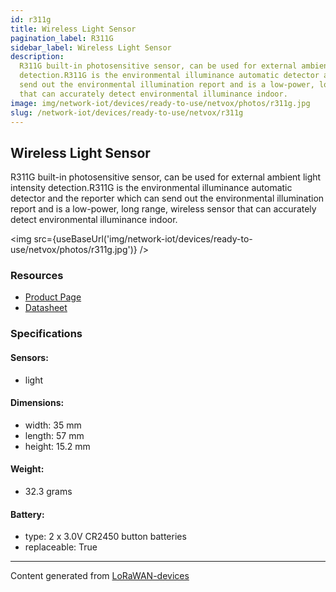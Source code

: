 ```yaml
---
id: r311g
title: Wireless Light Sensor
pagination_label: R311G
sidebar_label: Wireless Light Sensor
description:
  R311G built-in photosensitive sensor, can be used for external ambient light intensity
  detection.R311G is the environmental illuminance automatic detector and the reporter which can
  send out the environmental illumination report and is a low-power, long range, wireless sensor
  that can accurately detect environmental illuminance indoor.
image: img/network-iot/devices/ready-to-use/netvox/photos/r311g.jpg
slug: /network-iot/devices/ready-to-use/netvox/r311g
---
```



<LegacyContentBanner />

## Wireless Light Sensor

R311G built-in photosensitive sensor, can be used for external ambient light intensity
detection.R311G is the environmental illuminance automatic detector and the reporter which can send
out the environmental illumination report and is a low-power, long range, wireless sensor that can
accurately detect environmental illuminance indoor.

<img src={useBaseUrl('img/network-iot/devices/ready-to-use/netvox/photos/r311g.jpg')} />

### Resources

- [Product Page](http://www.netvox.com.tw/product.asp?pro=R311G)
- [Datasheet](http://www.netvox.com.tw/um/R311G/R311Gdatasheet.pdf)

### Specifications

#### Sensors:

- light

#### Dimensions:

- width: 35 mm
- length: 57 mm
- height: 15.2 mm

#### Weight:

- 32.3 grams

#### Battery:

- type: 2 x 3.0V CR2450 button batteries
- replaceable: True

---

Content generated from [LoRaWAN-devices](https://github.com/TheThingsNetwork/lorawan-devices)

